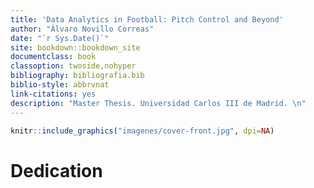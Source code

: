 ```yaml
--- 
title: 'Data Analytics in Football: Pitch Control and Beyond'
author: "Álvaro Novillo Correas"
date: "`r Sys.Date()`"
site: bookdown::bookdown_site
documentclass: book
classoption: twoside,nohyper
bibliography: bibliografia.bib
biblio-style: abbrvnat
link-citations: yes
description: "Master Thesis. Universidad Carlos III de Madrid. \n"
---
```


```r
knitr::include_graphics("imagenes/cover-front.jpg", dpi=NA)
```
# Dedication {#dedication .unnumbered}

\listoffigures